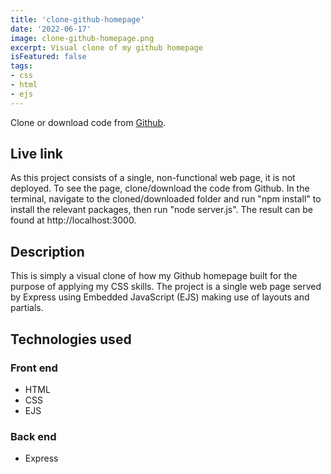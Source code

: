 ```yaml
---
title: 'clone-github-homepage'
date: '2022-06-17'
image: clone-github-homepage.png
excerpt: Visual clone of my github homepage
isFeatured: false
tags:
- css
- html
- ejs
---
```


Clone or download code from <a href="https://github.com/alexfotopoulos/clone-page-github" target="_blank" rel="noreferrer">Github</a>.

## Live link

As this project consists of a single, non-functional web page, it is not deployed. To see the page, clone/download the code from Github. In the terminal, navigate to the cloned/downloaded folder and run "npm install" to install the relevant packages, then run "node server.js". The result can be found at http://localhost:3000.

## Description

This is simply a visual clone of how my Github homepage built for the purpose of applying my CSS skills. The project is a single web page served by Express using Embedded JavaScript (EJS) making use of layouts and partials.

## Technologies used

### Front end
- HTML
- CSS
- EJS

### Back end
- Express